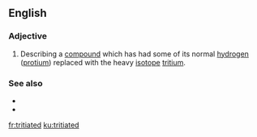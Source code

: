 ==English==

===Adjective===
{{en-adj}}

# {{lb|en|chemistry}} Describing a [[compound]] which has had some of its normal [[hydrogen]] ([[protium]]) replaced with the heavy [[isotope]] [[tritium]].

===See also===
* {{l|en|protiated}}
* {{l|en|deuterated}}

[[fr:tritiated]]
[[ku:tritiated]]